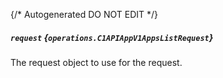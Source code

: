 {/* Autogenerated DO NOT EDIT  */}

##### `request` *{`operations.C1APIAppV1AppsListRequest`}*
The request object to use for the request.
<Collapsible openLabel={Labels.showProperties} closeLabel={Labels.hideProperties}>
    <C1APIAppV1AppsListRequest/>
</Collapsible>


